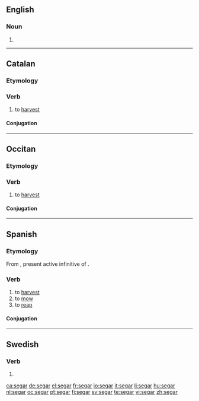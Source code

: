 ==English==

===Noun===
{{en-noun}}

# {{obsolete form of|[[cigar]]}}

----

==Catalan==

===Etymology===
{{etyl|la|ca}} {{term|seco||lang=la}}

===Verb===
{{ca-verb|ar|seg}}

# to [[harvest]]

====Conjugation====
{{ca-conj-ar|seg|segu}}

----

==Occitan==

===Etymology===
{{etyl|la|oc}} {{term|seco||lang=la}}

===Verb===
{{oc-verb}}

# to [[harvest]]

====Conjugation====
{{rfinfl|lang=oc|type=conjugation}}

----

==Spanish==

===Etymology===
From {{etyl|la|es}} {{term|secare|secāre|lang=la}}, present active infinitive of {{term|seco|secō|lang=la}}.

===Verb===
{{es-verb|seg|ar|pres=siego|pret=segué}}

# to [[harvest]]
# to [[mow]]
# to [[reap]]

====Conjugation====
{{es-conj-gar (e-ie)|s|}}

----

==Swedish==

===Verb===
{{infl|sv|verb form}}

# {{sv-verb-form-pre|sega}}

[[ca:segar]]
[[de:segar]]
[[el:segar]]
[[fr:segar]]
[[io:segar]]
[[it:segar]]
[[li:segar]]
[[hu:segar]]
[[nl:segar]]
[[oc:segar]]
[[pt:segar]]
[[fi:segar]]
[[sv:segar]]
[[te:segar]]
[[vi:segar]]
[[zh:segar]]